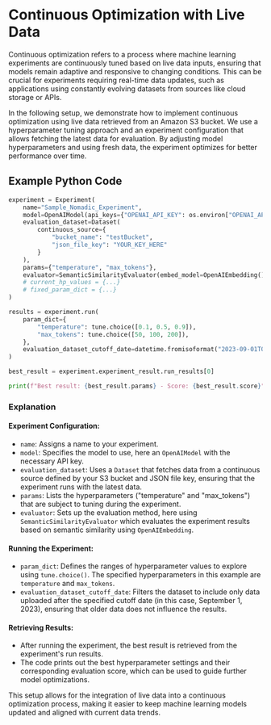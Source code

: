 # Continuous Optimization with Live Data

Continuous optimization refers to a process where machine learning experiments are continuously tuned based on live data inputs, ensuring that models remain adaptive and responsive to changing conditions. This can be crucial for experiments requiring real-time data updates, such as applications using constantly evolving datasets from sources like cloud storage or APIs.

In the following setup, we demonstrate how to implement continuous optimization using live data retrieved from an Amazon S3 bucket. We use a hyperparameter tuning approach and an experiment configuration that allows fetching the latest data for evaluation. By adjusting model hyperparameters and using fresh data, the experiment optimizes for better performance over time.

## Example Python Code

```python
experiment = Experiment(
    name="Sample_Nomadic_Experiment",
    model=OpenAIModel(api_keys={"OPENAI_API_KEY": os.environ["OPENAI_API_KEY"]}),
    evaluation_dataset=Dataset(
        continuous_source={
            "bucket_name": "testBucket",
            "json_file_key": "YOUR_KEY_HERE"
        }
    ),
    params={"temperature", "max_tokens"},
    evaluator=SemanticSimilarityEvaluator(embed_model=OpenAIEmbedding()),
    # current_hp_values = {...}
    # fixed_param_dict = {...}
)

results = experiment.run(
    param_dict={
        "temperature": tune.choice([0.1, 0.5, 0.9]),
        "max_tokens": tune.choice([50, 100, 200]),
    },
    evaluation_dataset_cutoff_date=datetime.fromisoformat("2023-09-01T00:00:00")
)

best_result = experiment.experiment_result.run_results[0]

print(f"Best result: {best_result.params} - Score: {best_result.score}")
```
### Explanation

#### Experiment Configuration:
- `name`: Assigns a name to your experiment.
- `model`: Specifies the model to use, here an `OpenAIModel` with the necessary API key.
- `evaluation_dataset`: Uses a `Dataset` that fetches data from a continuous source defined by your S3 bucket and JSON file key, ensuring that the experiment runs with the latest data.
- `params`: Lists the hyperparameters ("temperature" and "max_tokens") that are subject to tuning during the experiment.
- `evaluator`: Sets up the evaluation method, here using `SemanticSimilarityEvaluator` which evaluates the experiment results based on semantic similarity using `OpenAIEmbedding`.

#### Running the Experiment:
- `param_dict`: Defines the ranges of hyperparameter values to explore using `tune.choice()`. The specified hyperparameters in this example are `temperature` and `max_tokens`.
- `evaluation_dataset_cutoff_date`: Filters the dataset to include only data uploaded after the specified cutoff date (in this case, September 1, 2023), ensuring that older data does not influence the results.

#### Retrieving Results:
- After running the experiment, the best result is retrieved from the experiment's run results.
- The code prints out the best hyperparameter settings and their corresponding evaluation score, which can be used to guide further model optimizations.

This setup allows for the integration of live data into a continuous optimization process, making it easier to keep machine learning models updated and aligned with current data trends.
